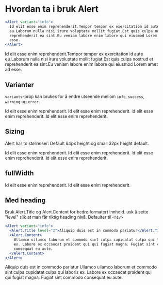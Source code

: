 
<Meta title="ds-react/alert/intro" />

# Hvordan ta i bruk Alert

```jsx
<Alert variant="info">
  Id elit esse enim reprehenderit.Tempor tempor ex exercitation id aute
  eu.Laborum nulla nisi irure voluptate mollit fugiat.Est quis culpa nostrud et
  reprehenderit ea sint.Eu veniam labore enim labore qui eiusmod Lorem amet ad
  esse.
</Alert>
```

<Canvas>
  <Alert variant="info">
    Id elit esse enim reprehenderit.Tempor tempor ex exercitation id aute
    eu.Laborum nulla nisi irure voluptate mollit fugiat.Est quis culpa nostrud
    et reprehenderit ea sint.Eu veniam labore enim labore qui eiusmod Lorem amet
    ad esse.
  </Alert>
</Canvas>

## Varianter

`variants`-prop kan brukes for å endre utseende mellom
`info`, `success`, `warning` og `error`.

<Canvas>
  <Alert variant="info">Id elit esse enim reprehenderit.</Alert>
  <Alert variant="success">Id elit esse enim reprehenderit.</Alert>
  <Alert variant="warning">Id elit esse enim reprehenderit.</Alert>
  <Alert variant="error">Id elit esse enim reprehenderit.</Alert>
</Canvas>

## Sizing

Alert har to størrelser: Default 64px height og small 32px height default.

<Canvas>
  <Alert size="small" variant="info">
    Id elit esse enim reprehenderit.
  </Alert>
  <Alert size="small" variant="success">
    Id elit esse enim reprehenderit.
  </Alert>
  <Alert size="small" variant="warning">
    Id elit esse enim reprehenderit.
  </Alert>
  <Alert size="small" variant="error">
    Id elit esse enim reprehenderit.
  </Alert>
</Canvas>

## fullWidth

<Canvas>
  <div style={{ margin: 32, display: "grid", gap: 16 }}>
    <Alert fullWidth variant="info">
      Id elit esse enim reprehenderit.
    </Alert>
    <Alert fullWidth size="small" variant="info">
      Id elit esse enim reprehenderit.
    </Alert>
  </div>
</Canvas>

## Med heading

Bruk Alert.Title og Alert.Content for bedre formatert innhold.
usk å sette "level" slik at man får riktig heading nivå. Defaulter til `<h1/>`

```jsx
<Alert variant="info">
  <Alert.Title level="2">Aliquip duis est in commodo pariatur</Alert.Title>
  <Alert.Content>
    Ullamco ullamco laborum et commodo sint culpa cupidatat culpa qui laboris
    ex. Labore ex occaecat proident qui qui fugiat magna. Fugiat sint commodo
    consequat eu aute.
  </Alert.Content>
</Alert>
```

<Canvas>
  <Alert.Title level="2">Aliquip duis est in commodo pariatur</Alert.Title>
  <Alert.Content>
    Ullamco ullamco laborum et commodo sint culpa cupidatat culpa qui laboris
    ex. Labore ex occaecat proident qui qui fugiat magna. Fugiat sint commodo
    consequat eu aute.
  </Alert.Content>
</Canvas>
